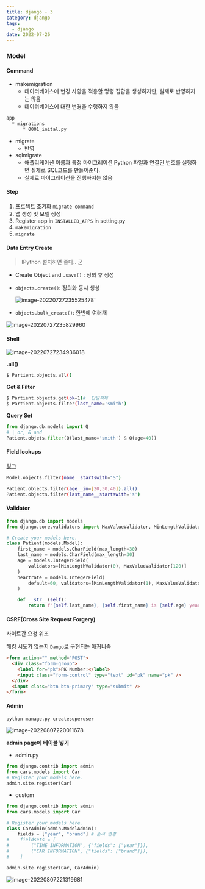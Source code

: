 ```yaml
---
title: django - 3
category: django
tags:
  - django
date: 2022-07-26
---
```


### Model

#### Command

- makemigration
  - 데이터베이스에 변경 사항을 적용할 명령 집합을 생성하지만, 실제로 반영하지는 않음
  - 데이터베이스에 대한 변경을 수행하지 않음

```bash
app
  * migrations
      * 0001_inital.py
```

- migrate
  - 반영
- sqlmigrate
  - 애플리케이션 이름과 특정 마이그레이션 Python 파일과 연결된 번호를 실행하면 실제로 SQL코드를 만들어준다.
  - 실제로 마이그레이션을 진행하지는 않음

#### Step

1. 프로젝트 초기화 `migrate command`
2. 앱 생성 및 모델 생성
3. Register app in `INSTALLED_APPS` in setting.py
4. `makemigration`
5. `migrate`

#### Data Entry Create

> IPython 설치하면 좋다.. 굳

- Create Object and `.save()` : 정의 후 생성

- `objects.create()`: 정의와 동시 생성

  ![image-20220727235525478](../../../assets/images/posts/2022-07-26-post-django-3/image-20220727235525478.png)`

- `objects.bulk_create()`: 한번에 여러개

![image-20220727235829960](../../../assets/images/posts/2022-07-26-post-django-3/image-20220727235829960.png)

#### Shell

![image-20220727234936018](../../../assets/images/posts/2022-07-26-post-django-3/image-20220727234936018.png)

**.all()**

```bash
$ Partient.objects.all()
```

**Get & Filter**

```bash
$ Partient.objects.get(pk=1)#  단일객체
$ Partient.objects.filter(last_name='smith')
```

**Query Set**

```python
from django.db.models import Q
# | or, & and
Patient.objets.filter(Q(last_name='smith') & Q(age=40))
```

#### Field lookups

[링크](https://docs.djangoproject.com/en/4.0/ref/models/querysets/#field-lookups)

```bash
Model.objects.filter(name__startswith="S")
```

```bash
Patient.objects.filter(age__in=[20,30,40]).all()
Patient.objects.filter(last_name__startswith='s')
```

#### Validator

```python
from django.db import models
from django.core.validators import MaxValueValidator, MinLengthValidator

# Create your models here.
class Patient(models.Model):
    first_name = models.CharField(max_length=30)
    last_name = models.CharField(max_length=30)
    age = models.IntegerField(
        validators=[MinLengthValidator(0), MaxValueValidator(120)]
    )
    heartrate = models.IntegerField(
        default=60, validators=[MinLengthValidator(1), MaxValueValidator(300)]
    )

    def __str__(self):
        return f"{self.last_name}, {self.first_name} is {self.age} years old."
```

#### CSRF(Cross Site Request Forgery)

사이트간 요청 위조

해킹 시도가 없는지 `Dango`로 구현되는 매커니즘

```html
<form action="" method="POST">
  <div class="form-group">
    <label for="pk">PK Number:</label>
    <input class="form-control" type="text" id="pk" name="pk" />
  </div>
  <input class="btn btn-primary" type="submit" />
</form>
```

#### Admin

```bash
python manage.py createsuperuser
```

![image-20220807220011678](../../../assets/images/posts/2022-07-26-post-django-3/image-20220807220011678.png)

**admin page에 테이블 넣기**

- admin.py

```python
from django.contrib import admin
from cars.models import Car
# Register your models here.
admin.site.register(Car)
```

- custom

```python
from django.contrib import admin
from cars.models import Car

# Register your models here.
class CarAdmin(admin.ModelAdmin):
    fields = ["year", "brand"] # 순서 변경
#    fieldsets = [
#        ("TIME INFORMATION", {"fields": ["year"]}),
#        ("CAR INFORMATION", {"fields": ["brand"]}),
#    ]

admin.site.register(Car, CarAdmin)

```

![image-20220807221319681](../../../assets/images/posts/2022-07-26-post-django-3/image-20220807221319681.png)
